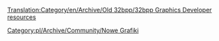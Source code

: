 [[Translation:Category/en/Archive/Old 32bpp/32bpp Graphics Developer resources]]
<!--{{outdated|References outdated forum threads etc.  The 32bpp project referred to in this section is, as of 2017, dead}}-->{{pl/Nieaktualizowane|Odnośniki do przestarzałych wątków na forum itp. Projekt 32bpp, o którym mowa w tej sekcji, od 2017 r. zanika, poza wyjątkami}}


<!--[[Category:New Graphics]] [[Category:Development]]-->

[[Category:pl/Archive/Community/Nowe Grafiki]] 